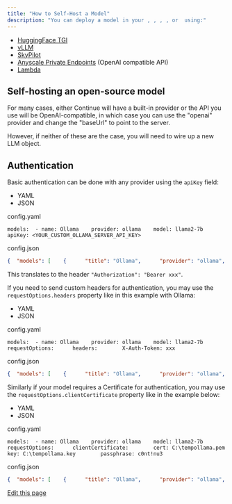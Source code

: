 ```yaml
---
title: "How to Self-Host a Model"
description: "You can deploy a model in your , , , , or  using:"
---
```


* [HuggingFace TGI](https://github.com/continuedev/deploy-os-code-llm#tgi)
* [vLLM](https://github.com/continuedev/deploy-os-code-llm#vllm)
* [SkyPilot](https://github.com/continuedev/deploy-os-code-llm#skypilot)
* [Anyscale Private Endpoints](https://github.com/continuedev/deploy-os-code-llm#anyscale-private-endpoints) (OpenAI compatible API)
* [Lambda](https://github.com/continuedev/deploy-os-code-llm#lambda)

## Self-hosting an open-source model[​](#self-hosting-an-open-source-model "Direct link to Self-hosting an open-source model")

For many cases, either Continue will have a built-in provider or the API you use will be OpenAI-compatible, in which case you can use the "openai" provider and change the "baseUrl" to point to the server.

However, if neither of these are the case, you will need to wire up a new LLM object.

## Authentication[​](#authentication "Direct link to Authentication")

Basic authentication can be done with any provider using the `apiKey` field:

* YAML
* JSON

config.yaml

```
models:  - name: Ollama    provider: ollama    model: llama2-7b    apiKey: <YOUR_CUSTOM_OLLAMA_SERVER_API_KEY>
```

config.json

```json
{  "models": [    {      "title": "Ollama",      "provider": "ollama",      "model": "llama2-7b",      "apiKey": "<YOUR_CUSTOM_OLLAMA_SERVER_API_KEY>"    }  ]}
```

This translates to the header `"Authorization": "Bearer xxx"`.

If you need to send custom headers for authentication, you may use the `requestOptions.headers` property like in this example with Ollama:

* YAML
* JSON

config.yaml

```
models:  - name: Ollama    provider: ollama    model: llama2-7b    requestOptions:      headers:        X-Auth-Token: xxx
```

config.json

```json
{  "models": [    {      "title": "Ollama",      "provider": "ollama",      "model": "llama2-7b",      "requestOptions": {        "headers": {          "X-Auth-Token": "xxx"        }      }    }  ]}
```

Similarly if your model requires a Certificate for authentication, you may use the `requestOptions.clientCertificate` property like in the example below:

* YAML
* JSON

config.yaml

```
models:  - name: Ollama    provider: ollama    model: llama2-7b    requestOptions:      clientCertificate:        cert: C:\tempollama.pem        key: C:\tempollama.key        passphrase: c0nt!nu3
```

config.json

```json
{  "models": [    {      "title": "Ollama",      "provider": "ollama",      "model": "llama2-7b",      "requestOptions": {        "clientCertificate": {          "cert": "C:\\tempollama.pem",          "key": "C:\\tempollama.key",          "passphrase": "c0nt!nu3"        }      }    }  ]}
```

[Edit this page](https://github.com/continuedev/continue/tree/main/docs/docs/guides/how-to-self-host-a-model.mdx)
